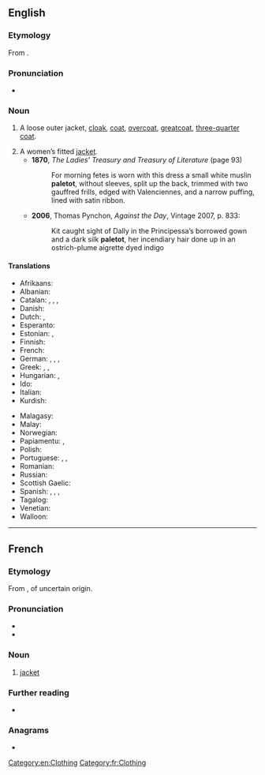 {{also|paletôt}}
==English==

===Etymology===
From {{etyl|fr|en}} {{m|fr|paletot}}.

===Pronunciation===
* {{a|UK}} {{IPA|/ˈpalɪtəʊ/|lang=en}}

===Noun===
{{en-noun}}

# {{lb|en|historical}} A loose outer jacket, [[cloak]], [[coat]], [[overcoat]], [[greatcoat]], [[three-quarter coat]].
# A women’s fitted [[jacket]].
#* '''1870''', ''The Ladies' Treasury and Treasury of Literature'' (page 93)
#*: For morning fetes is worn with this dress a small white muslin '''paletot''', without sleeves, split up the back, trimmed with two gauffred frills, edged with Valenciennes, and a narrow puffing, lined with satin ribbon.
#* '''2006''', Thomas Pynchon, ''Against the Day'', Vintage 2007, p. 833:
#*: Kit caught sight of Dally in the Principessa’s borrowed gown and a dark silk '''paletot''', her incendiary hair done up in an ostrich-plume aigrette dyed indigo

====Translations====
{{trans-top|A loose outer jacket, overcoat}}
* Afrikaans: {{t|af|jas}}
* Albanian: {{t+|sq|pallto}}
* Catalan: {{t+|ca|abric|m}}, {{t|ca|gavany|m}}, {{t|ca|paltó|m}}, {{t|ca|sobretot|m}}
* Danish: {{t|da|frakke|n}}
* Dutch: {{t+|nl|jas|m}}, {{t+|nl|overjas|m}}
* Esperanto: {{t|eo|palto}}
* Estonian: {{t+|et|mantel}}, {{t|et|palitu}}
* Finnish: {{t+|fi|palttoo}}
* French: {{t+|fr|paletot|m}}
* German: {{t+|de|Mantel|m}}, {{t+|de|Paletot|m}}, {{t|de|Überrock|m}}, {{t+|de|Überzieher|m}}
* Greek: {{t+|el|σακάκι|n}}, {{t+|el|μανδύας|m}}, {{t+|el|παλτό|n}}
* Hungarian: {{t+|hu|kabát}}, {{t+|hu|felöltő}}
* Ido: {{t+|io|paltoto}}
* Italian: {{t+|it|paltò|m}}
* Kurdish: {{t+|ku|palto|sc=ku-Arab}}
{{trans-mid}}
* Malagasy: {{t+|mg|palitao}}
* Malay: {{t|ms|jas}}
* Norwegian: {{t+|no|frakk|m}}
* Papiamentu: {{t|pap|bachi}}, {{t|pap|yas}}
* Polish: {{t+|pl|palto|n}}
* Portuguese: {{t+|pt|casacão|m}}, {{t+|pt|paletó|m}}, {{t+|pt|sobretudo|m}}
* Romanian: {{t+|ro|palton|n}}
* Russian: {{t+|ru|пальто́|n}}
* Scottish Gaelic: {{t|gd|còta}}
* Spanish: {{t+|es|gabán|m}}, {{t+|es|paletó|m}}, {{t+|es|sobretodo|m}}, {{t+|es|abrigo|m}}
* Tagalog: {{t+|tl|amerikána}}
* Venetian: {{t+|vec|paltò|m}}
* Walloon: {{t+|wa|paltot|m}}
{{trans-bottom}}

[[Category:en:Clothing]]

----

==French==

===Etymology===
From {{etyl|enm|fr}} {{m|enm|paltok}}, of uncertain origin.

===Pronunciation===
* {{fr-IPA}}
* {{audio|Fr-paletot.ogg|Audio|lang=fr}}

===Noun===
{{fr-noun|m}}

# [[jacket]]

===Further reading===
* {{R:TLFi}}

===Anagrams===
* {{l|fr|pelotât}}

[[Category:fr:Clothing]]